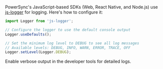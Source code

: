 PowerSync's JavaScript-based SDKs (Web, React Native, and Node.js) use [js-logger](https://www.npmjs.com/package/js-logger) for logging. Here's how to configure it:

```js
import Logger from 'js-logger';

// Configure the logger to use the default console output
Logger.useDefaults();

// Set the minimum log level to DEBUG to see all log messages
// Available levels: DEBUG, INFO, WARN, ERROR, TRACE, OFF
Logger.setLevel(Logger.DEBUG);
```

<Tip>
  Enable verbose output in the developer tools for detailed logs.
</Tip>